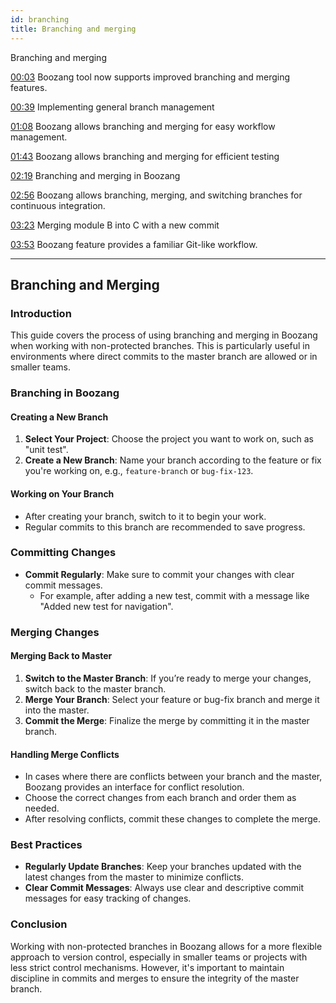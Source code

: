```yaml
---
id: branching
title: Branching and merging
---
```


 
<YouTubeEmbed embedId="XnpwfRqf7zA">Branching and merging</YouTubeEmbed>

[00:03](https://www.youtube.com/watch?v=XnpwfRqf7zA&t=3) Boozang tool now supports improved branching and merging features.

[00:39](https://www.youtube.com/watch?v=XnpwfRqf7zA&t=39) Implementing general branch management

[01:08](https://www.youtube.com/watch?v=XnpwfRqf7zA&t=68) Boozang allows branching and merging for easy workflow management.

[01:43](https://www.youtube.com/watch?v=XnpwfRqf7zA&t=103) Boozang allows branching and merging for efficient testing

[02:19](https://www.youtube.com/watch?v=XnpwfRqf7zA&t=139) Branching and merging in Boozang

[02:56](https://www.youtube.com/watch?v=XnpwfRqf7zA&t=176) Boozang allows branching, merging, and switching branches for continuous integration.

[03:23](https://www.youtube.com/watch?v=XnpwfRqf7zA&t=203) Merging module B into C with a new commit

[03:53](https://www.youtube.com/watch?v=XnpwfRqf7zA&t=233) Boozang feature provides a familiar Git-like workflow.

-------------------

## Branching and Merging

### Introduction
This guide covers the process of using branching and merging in Boozang when working with non-protected branches. This is particularly useful in environments where direct commits to the master branch are allowed or in smaller teams.

### Branching in Boozang

#### Creating a New Branch
1. **Select Your Project**: Choose the project you want to work on, such as "unit test".
2. **Create a New Branch**: Name your branch according to the feature or fix you're working on, e.g., `feature-branch` or `bug-fix-123`.

#### Working on Your Branch
- After creating your branch, switch to it to begin your work.
- Regular commits to this branch are recommended to save progress.

### Committing Changes

- **Commit Regularly**: Make sure to commit your changes with clear commit messages.
  - For example, after adding a new test, commit with a message like "Added new test for navigation".

### Merging Changes

#### Merging Back to Master
1. **Switch to the Master Branch**: If you’re ready to merge your changes, switch back to the master branch.
2. **Merge Your Branch**: Select your feature or bug-fix branch and merge it into the master.
3. **Commit the Merge**: Finalize the merge by committing it in the master branch.

#### Handling Merge Conflicts
- In cases where there are conflicts between your branch and the master, Boozang provides an interface for conflict resolution.
- Choose the correct changes from each branch and order them as needed.
- After resolving conflicts, commit these changes to complete the merge.

### Best Practices

- **Regularly Update Branches**: Keep your branches updated with the latest changes from the master to minimize conflicts.
- **Clear Commit Messages**: Always use clear and descriptive commit messages for easy tracking of changes.

### Conclusion
Working with non-protected branches in Boozang allows for a more flexible approach to version control, especially in smaller teams or projects with less strict control mechanisms. However, it's important to maintain discipline in commits and merges to ensure the integrity of the master branch.
